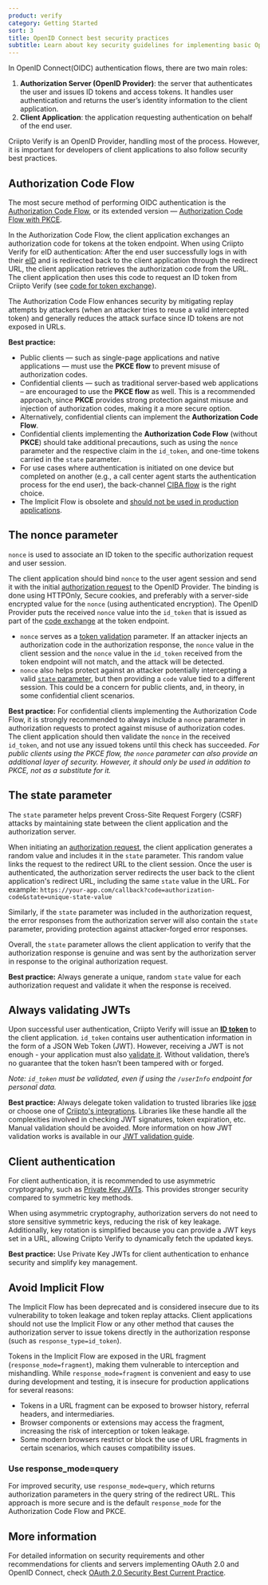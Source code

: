 ```yaml
---
product: verify
category: Getting Started
sort: 3
title: OpenID Connect best security practices
subtitle: Learn about key security guidelines for implementing basic OpenID Connect authentication in client applications.
---
```




In OpenID Connect(OIDC) authentication flows, there are two main roles:

1. **Authorization Server (OpenID Provider)**: the server that authenticates the user and issues ID tokens and access tokens. It handles user authentication and returns the user’s identity information to the client application.
2. **Client Application**: the application requesting authentication on behalf of the end user.

Criipto Verify is an OpenID Provider, handling most of the process. However, it is important for developers of client applications to also follow security best practices.

## Authorization Code Flow

The most secure method of performing OIDC authentication is the [Authorization Code Flow](/verify/getting-started/oidc-intro/#authenticate-with-back-channel-authorization-code-flow), or its extended version — [Authorization Code Flow with PKCE](/verify/getting-started/oidc-intro/#authenticate-with-pkce). 

In the Authorization Code Flow, the client application exchanges an authorization code for tokens at the token endpoint. When using Criipto Verify for eID authentication: After the end user successfully logs in with their [eID](/verify/e-ids) and is redirected back to the client application through the redirect URL, the client application retrieves the authorization code from the URL. The client application then uses this code to request an ID token from Criipto Verify (see [code for token exchange](/verify/getting-started/oidc-intro/#exchange-the-code-for-a-token)).

The Authorization Code Flow enhances security by mitigating replay attempts by attackers (when an attacker tries to reuse a valid intercepted token) and generally reduces the attack surface since ID tokens are not exposed in URLs.

**Best practice:**

- Public clients — such as single-page applications and native applications — must use the **PKCE flow** to prevent misuse of authorization codes.
- Confidential clients — such as traditional server-based web applications – are encouraged to use the **PKCE flow** as well. This is a recommended approach, since **PKCE** provides strong protection against misuse and injection of authorization codes, making it a more secure option.
- Alternatively, confidential clients can implement the **Authorization Code Flow**.
- Confidential clients implementing the **Authorization Code Flow** (without **PKCE**) should take additional precautions, such as using the `nonce` parameter and the respective claim in the `id_token`, and one-time tokens carried in the `state` parameter.
- For use cases where authentication is initiated on one device but completed on another (e.g., a call center agent starts the authentication process for the end user), the back-channel [CIBA flow](/verify/getting-started/oidc-intro/#authenticate-with-ciba) is the right choice.
- The Implicit Flow is obsolete and [should not be used in production applications](/verify/getting-started/best-security-practices/#avoid-implicit-flow).

## The nonce parameter

`nonce` is used to associate an ID token to the specific authorization request and user session.

The client application should bind `nonce` to the user agent session and send it with the initial [authorization request](/verify/getting-started/oidc-intro/#example-authorization-url) to the OpenID Provider. The binding is done using HTTPOnly, Secure cookies, and preferably with a server-side encrypted value for the `nonce` (using authenticated encryption). 
The OpenID Provider puts the received `nonce` value into the `id_token` that is issued as part of the [code exchange](/verify/getting-started/oidc-intro/#exchange-the-code-for-a-token) at the token endpoint.

- `nonce` serves as a [token validation](/verify/getting-started/best-security-practices/#always-validating-jwts) parameter. If an attacker injects an authorization code in the authorization response, the `nonce` value in the client session and the `nonce` value in the `id_token` received from the token endpoint will not match, and the attack will be detected. 
- `nonce` also helps protect against an attacker potentially intercepting a valid [`state` parameter](/verify/getting-started/best-security-practices/#the-state-parameter), but then providing a `code` value tied to a different session. This could be a concern for public clients, and, in theory, in some confidential client scenarios.

**Best practice:** For confidential clients implementing the Authorization Code Flow, it is strongly recommended to always include a `nonce` parameter in authorization requests to protect against misuse of authorization codes. 
The client application should then validate the `nonce` in the received `id_token`, and not use any issued tokens until this check has succeeded. 
_For public clients using the PKCE flow, the `nonce` parameter can also provide an additional layer of security. However, it should only be used in addition to PKCE, not as a substitute for it._

## The state parameter

The `state` parameter helps prevent Cross-Site Request Forgery (CSRF) attacks by maintaining state between the client application and the authorization server. 

When initiating an [authorization request]((/verify/getting-started/oidc-intro/#example-authorization-url)), the client application generates a random value and includes it in the `state` parameter. 
This random value links the request to the redirect URL to the client session. Once the user is authenticated, the authorization server redirects the user back to the client application's redirect URL, including the same `state` value in the URL. For example: `https://your-app.com/callback?code=authorization-code&state=unique-state-value`

Similarly, if the `state` parameter was included in the authorization request, the error responses from the authorization server will also contain the `state` parameter, providing protection against attacker-forged error responses. 

Overall, the `state` parameter allows the client application to verify that the authorization response is genuine and was sent by the authorization server in response to the original authorization request.

**Best practice:** Always generate a unique, random `state` value for each authorization request and validate it when the response is received.

## Always validating JWTs

Upon successful user authentication, Criipto Verify will issue an **[ID token](/verify/getting-started/token-contents/)** to the client application. `id_token` contains user authentication information in the form of a JSON Web Token (JWT). 
However, receiving a JWT is not enough - your application must also [validate it](/verify/getting-started/oidc-intro/#validate-the-jwt). Without validation, there’s no guarantee that the token hasn’t been tampered with or forged.

*Note: `id_token` must be validated, even if using the `/userInfo` endpoint for personal data.*

**Best practice:** Always delegate token validation to trusted libraries like <a href='https://github.com/panva/jose' target="_blank">jose</a> or choose one of [Criipto's integrations](/verify/integrations). Libraries like these handle all the complexities involved in checking JWT signatures, token expiration, etc. Manual validation should be avoided. 
More information on how JWT validation works is available in our <a href='https://www.criipto.com/blog/jwt-validation-guide' target="_blank">JWT validation guide</a>.

## Client authentication

For client authentication, it is recommended to use asymmetric cryptography, such as [Private Key JWTs](/verify/guides/privatekey-jwt/). This provides stronger security compared to symmetric key methods.

When using asymmetric cryptography, authorization servers do not need to store sensitive symmetric keys, reducing the risk of key leakage. Additionally, key rotation is simplified because you can provide a JWT keys set in a URL, allowing Criipto Verify to dynamically fetch the updated keys.

**Best practice:** Use Private Key JWTs for client authentication to enhance security and simplify key management.

## Avoid Implicit Flow

The Implicit Flow has been deprecated and is considered insecure due to its vulnerability to token leakage and token replay attacks. Client applications should not use the Implicit Flow or any other method that causes the authorization server to issue tokens directly in the authorization response (such as `response_type=id_token`).

Tokens in the Implicit Flow are exposed in the URL fragment (`response_mode=fragment`), making them vulnerable to interception and mishandling. While `response_mode=fragment` is convenient and easy to use during development and testing, it is insecure for production applications for several reasons:

- Tokens in a URL fragment can be exposed to browser history, referral headers, and intermediaries.
- Browser components or extensions may access the fragment, increasing the risk of interception or token leakage.
- Some modern browsers restrict or block the use of URL fragments in certain scenarios, which causes compatibility issues. 

### Use response_mode=query

For improved security, use `response_mode=query`, which returns authorization parameters in the query string of the redirect URL. This approach is more secure and is the default `response_mode` for the Authorization Code Flow and PKCE.

## More information

For detailed information on security requirements and other recommendations for clients and servers implementing OAuth 2.0 and OpenID Connect, check <a href='https://datatracker.ietf.org/doc/html/draft-ietf-oauth-security-topics' target="_blank">OAuth 2.0 Security Best Current Practice</a>.
